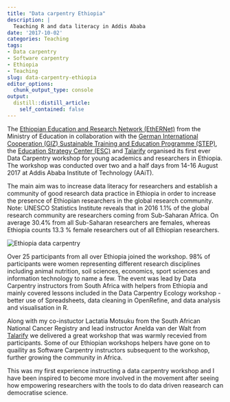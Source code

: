 ```yaml
---
title: "Data carpentry Ethiopia"
description: |
  Teaching R and data literacy in Addis Ababa
date: '2017-10-02'
categories: Teaching
tags:
- Data carpentry
- Software carpentry
- Ethiopia
- Teaching
slug: data-carpentry-ethiopia
editor_options: 
  chunk_output_type: console
output:
  distill::distill_article:
    self_contained: false
---
```


The [Ethiopian Education and Research Network (EthERNet)](https://www.ethernet.edu.et/) from the Ministry of Education in collaboration with the [German International Cooperation (GIZ) Sustainable Training and Education Programme (STEP)](https://www.giz.de/en/worldwide/336.html), the [Education Strategy Center (ESC)](http://www.esc.gov.et/) and [Talarify](http://talarify.co.za/) organised its first ever Data Carpentry workshop for young academics and researchers in Ethiopia. The workshop was conducted over two and a half days from 14-16 August 2017 at Addis Ababa Institute of Technology (AAiT).  

The main aim was to increase data literacy for researchers and establish a community of good research data practice in Ethiopia in order to increase the presence of Ethiopian researchers in the global research community. Note: UNESCO Statistics Institute reveals that in 2016 1.1% of the global research community are researchers coming from Sub-Saharan Africa. On average 30.4% from all Sub-Saharan researchers are females, whereas Ethiopia counts 13.3 % female researchers out of all Ethiopian researchers.

![](ethiopia-workshop.jpg "Ethiopia data carpentry")


Over 25 participants from all over Ethiopia joined the workshop. 98% of participants were women representing different research disciplines including animal nutrition, soil sciences, economics, sport sciences and information technology to name a few. The event was lead by Data Carpentry instructors from South Africa with helpers from Ethiopia and mainly covered lessons included in the Data Carpentry Ecology workshop - better use of Spreadsheets, data cleaning in OpenRefine, and data analysis and visualisation in R.
  
Along with my co-instuctor Lactatia Motsuku from the South African National Cancer Registry and lead instructor Anelda van der Walt from [Talarify](http://talarify.co.za/) we delivered a great workshop that was warmly recevied from participants. Some of our Ethiopian  workshops helpers have gone on to quaility as Software Carpentry instructors subsequent to the workshop, further growing the community in Africa.

This was my first experience instructing a data carpentry workshop and I have been inspired to become more involved in the movement after seeing how empowering researchers with the tools to do data driven reasearch can democratise science.
